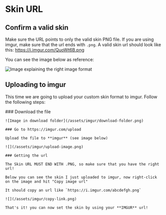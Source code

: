 
# Skin URL

## Confirm a valid skin

Make sure the URL points to only the valid skin PNG file.
If you are using imgur, make sure that the url ends with `.png`.
A valid skin url should look like this: https://i.imgur.com/QuoWt6B.png

You can see the image below as reference:

![Image explaining the right image format](/assets/imgur/valid-format.png)

## Uploading to imgur

This time we are going to upload your custom skin format to imgur. Follow the following steps:

<Steps>
    ### Download the file

    ![Image in download folder](/assets/imgur/download-folder.png)

    ### Go to https://imgur.com/upload

    Upload the file to **imgur** (see image below)

    ![](/assets/imgur/upload-image.png)

    ### Getting the url

    The Skin URL MUST END WITH .PNG, so make sure that you have the right url!

    Below you can see the skin I just uploaded to imgur, now right-click on the image and hit "Copy image url"

    It should copy an url like `https://i.imgur.com/abcdefgh.png`

    ![](/assets/imgur/copy-link.png)

    That's it! you can now set the skin by using your **IMGUR** url!
</Steps>
